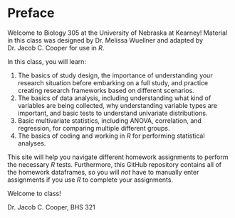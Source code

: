 # Preface {.unnumbered}

Welcome to Biology 305 at the University of Nebraska at Kearney! Material in this class was designed by Dr. Melissa Wuellner and adapted by Dr. Jacob C. Cooper for use in *R*.

In this class, you will learn:

1.  The basics of study design, the importance of understanding your research situation before embarking on a full study, and practice creating research frameworks based on different scenarios.
2.  The basics of data analysis, including understanding what kind of variables are being collected, why understanding variable types are important, and basic tests to understand univariate distributions.
3.  Basic multivariate statistics, including ANOVA, correlation, and regression, for comparing multiple different groups.
4.  The basics of coding and working in *R* for performing statistical analyses.

This site will help you navigate different homework assignments to perform the necessary *R* tests. Furthermore, this GitHub repository contains all of the homework dataframes, so you will *not* have to manually enter assignments if you use *R* to complete your assignments.

Welcome to class!

Dr. Jacob C. Cooper, BHS 321

